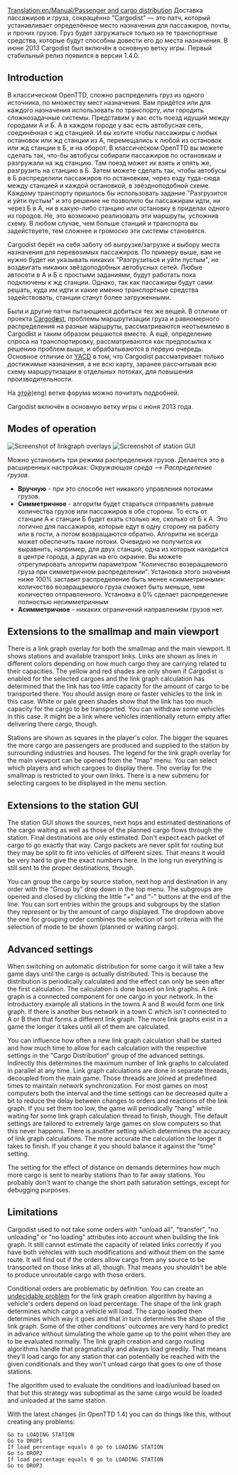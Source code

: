 [[Translation:en/Manual/Passenger and cargo distribution]]
{{ru/Перевод|en/Manual/Passenger and cargo distribution|13}}
Доставка пассажиров и груза, сокращённо "Cargodist" — это патч, который устанавливает определённое место назначения для пассажиров, почты, и прочих грузов. Груз будет загружаться только на те транспортные средства, которые будут способны довести его до места назначения.
В июне 2013 Cargodist был включён в основную ветку игры. Первый стабильный релиз появился в версии 1.4.0.


==Introduction==

В классическом OpenTTD, сложно распределить груз из одного источника, по множеству мест назначения. Вам придётся или для каждого назначения использовать по транспорту, или городить сложнозадачные системы. Представим у вас есть поезд идущий между городами А и Б. А в каждом городе у вас есть автобусная сеть, соединённая с жд станцией. И вы хотите чтобы пассажиры с любых остановок или жд станции из А, перемещались к любой из остановок или жд станции в Б, и на оборот. В классическом OpenTTD вы можете сделать так, что-бы автобусы собирали пассажиров по остановкам и разгружали на жд станцию. Там поезд может их взять и опять же, разгрузить на станцию в Б. Затем можете сделать так, чтобы автобусы в Б распределили пассажиров по остановкам, через езду туда-сюда между станцией и каждой остановкой, в звёздноподобной схеме. Каждому транспорту пришлось бы использовать задание "Разгрузится и уйти пустым" и это решение не позволило бы пассажирам идти, ни через Б в А, ни в какую-либо станцию или остановку в приделах одного из городов. Не, это возможно реализовать эти маршруты, усложнив схему. В любом случае, чем больше станций и транспорта вы задействуете, тем сложнее и громоско эти системы становятся.

Cargodist берёт на себя заботу об выгрузке/загрузке и выбору места назначения для перевозимых пассажиров. По примеру выше, вам не нужно будет ни указывать никаких "Разгрузиться и уйти пустым", не воздвигать никаких звёздоподобных автобусных сетей. Любые автосети в А и Б с простыми заданиями, будут работать пока подключены к жд станции. Однако, так как пассажиры будут сами решать, куда им идти и какие именно транспортные средства задействовать, станции станут более загруженными.

Были и другие патчи пытающиеся добиться тех же вещей. В отличии от проекта [[en/Community/Patches/Passenger and cargo destinations|Cargod'''e'''st]], проблемы маршрутизации груза и равномерного распределения на разные маршруты, рассматриваются неотъемлемо в Cargod'''i'''st и таким образом решаются вместе. А ещё, определение спроса на транспортировку, рассматриваются как предпосылка к решению проблем выше, и обрабатываются в первую очередь. Основное отличие от [http://www.tt-forums.net/viewtopic.php?f=33&t=54253 YACD] в том, что Cargodist рассматривает только достижимые назначения, а не всю карту, заранее рассчитывая всю схему маршрутизации в отдельных потоках, для повышения производительности.

На [http://www.tt-forums.net/viewtopic.php?f=33&t=41992&start=0 этой](eng) ветке форума можно почитать подробней.

Cargodist включён в основную ветку игры с июня 2013 года.

==Modes of operation==
[[File:en/Manual/Cargodist-overlays.png|frame|Screenshot of linkgraph overlays]]
[[File:en/Manual/Cargodist-station.png|frame|Screenshot of station GUI]]


Можно установить три режима распределения грузов. Делается это в расширенных настройках: ''Окружающая среда'' --> ''Распределение грузов''.
* '''Вручную''' - при это способе нет никакого управления потоками грузов.
* '''Симметричное''' - алгоритм будет стараться отправлять равные количества грузов или пассажиров в обе стороны. То есть от станции А к станции Б будет ехать столько же, сколько от Б к А. Это логично для пассажиров, которые едут в одну сторону на работу или в гости, а потом возвращаются обратно. Алгоритм не всегда может обеспечить такие потоки. Очевидно не получится их выравнить, например, для двух станций, одна из которых находится в центре города, а другая на его окраине. Вы можете отрегулировать алгоритм параметром "Количество возвращаемого груза при симметричном распределении". Установка этого значения ниже 100% заставит распределение быть менее «симметричным»: количество возвращаемого груза сможет быть меньше, чем количество отправленного. Установка в 0% сделает распределение полностью несимметричным
* '''Асимметричное''' - никаких ограничений направлениям грузов нет.

==Extensions to the smallmap and main viewport==

There is a link graph overlay for both the smallmap and the main viewport. It shows stations and available transport links. Links are shown as lines in different colors depending on how much cargo they are carrying related to their capacities. The yellow and red shades are only shown if Cargodist is enabled for the selected cargoes and the link graph calculation has determined that the link has too little capacity for the amount of cargo to be transported there. You should assign more or faster vehicles to the link in this case. White or pale green shades show that the link has too much capacity for the cargo to be transported. You can withdraw some vehicles in this case. It might be a link where vehicles intentionally return empty after delivering there cargo, though.

Stations are shown as squares in the player's color. The bigger the squares the more cargo are passengers are produced and supplied to the station by surrounding industries and houses. The legend for the link graph overlay for the main viewport can be opened from the "map" menu. You can select which players and which cargoes to display there. The overlay for the smallmap is restricted to your own links. There is a new submenu for selecting cargoes to be displayed in the menu section.

==Extensions to the station GUI==
The station GUI shows the sources, next hops and estimated destinations of the cargo waiting as well as those of the planned cargo flows through the station. Final destinations are only estimated. Don't expect each packet of cargo to go exactly that way. Cargo packets are never split for routing but they may be split to fit into vehicles of different sizes. That means it would be very hard to give the exact numbers here. In the long run everything is still sent to the proper destinations, though.

You can group the cargo by source station, next hop and destination in any order with the "Group by" drop down in the top menu. The subgroups are opened and closed by clicking the little "+" and "-" buttons at the end of the line. You can sort entries within the groups and subgroups by the station they represent or by the amount of cargo displayed. The dropdown above the one for grouping order combines the selection of sort criteria with the selection of mode to be shown (planned or waiting cargo).

==Advanced settings==

When switching on automatic distribution for some cargo it will take a few game days until the cargo is actually distributed. This is because the distribution is periodically calculated and the effect can only be seen after the first calculation. The calculation is done based on link graphs. A link graph is a connected component for one cargo in your network. In the introductory example all stations in the towns A and B would form one link graph. If there is another bus network in a town C which isn't connected to A or B then that forms a different link graph. The more link graphs exist in a game the longer it takes until all of them are calculated.

You can influence how often a new link graph calculation shall be started and how much time to allow for each calculation with the respective settings in the "Cargo Distribution" group of the advanced settings. Indirectly this determines the maximum number of link graphs to calculated in parallel at any time. Link graph calculations are done in separate threads, decoupled from the main game. Those threads are joined at predefined times to maintain network synchronization. For most games on most computers both the interval and the time settings can be decreased quite a bit to reduce the delay between changes to orders and reactions of the link graph. If you set them too low, the game will periodically "hang" while waiting for some link graph calculation thread to finish, though. The default settings are tailored to extremely large games on slow computers so that this never happens. There is another setting which determines the accuracy of link graph calculations. The more accurate the calculation the longer it takes to finish. If you change it you should balance it against the "time" setting.

The setting for the effect of distance on demands determines how much more cargo is sent to nearby stations than to far away stations. You probably don't want to change the short path saturation settings, except for debugging purposes.

==Limitations==

Cargodist used to not take some orders with "unload all", "transfer", "no unloading" or "no loading" attributes into account when building the link graph. It still cannot estimate the capacity of related links correctly if you have both vehicles with such modifications and without them on the same route. It will find out if the orders allow cargo from any source to be transported on those links at all, though. That means you shouldn't be able to produce unroutable cargo with those orders.

Conditional orders are problematic by definition. You can create an [http://en.wikipedia.org/wiki/Undecidable_problem undecidable problem] for the link graph creation algorithm by having a vehicle's orders depend on load percentage. The shape of the link graph determines which cargo a vehicle will load. The cargo loaded then determines which way it goes and that in turn determines the shape of the link graph. Some of the other conditions' outcomes are very hard to predict in advance without simulating the whole game up to the point when they are to be evaluated normally. The link graph creation and cargo routing algorithms handle that pragmatically and always load greedily. That means they'll load cargo for any station that can potentially be reached with the given conditionals and they won't unload cargo that goes to one of those stations.

The algorithm used to evaluate the conditions and load/unload based on that but this strategy was suboptimal as the same cargo would be loaded and unloaded at the same station.

With the latest changes (in OpenTTD 1.4) you can do things like this, without creating any problems:

 Go to LOADING STATION
 Go to DROP1
 If load percentage equals 0 go to LOADING STATION
 Go to DROP2
 If load percentage equals 0 go to LOADING STATION
 Go to DROP3